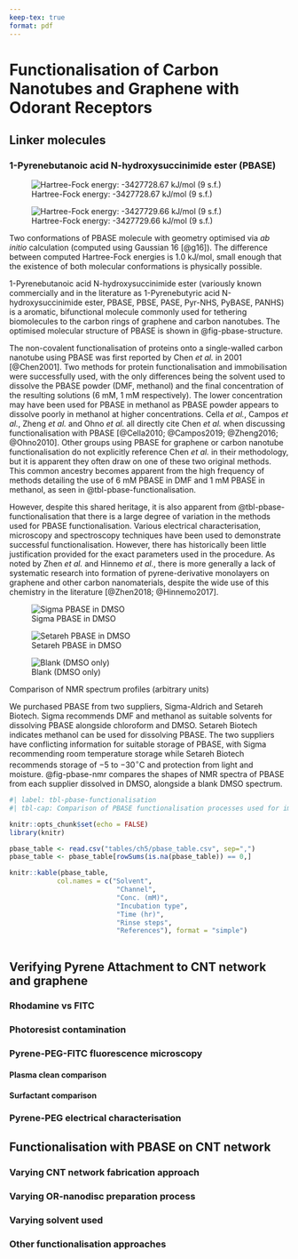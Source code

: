 ```yaml
---
keep-tex: true
format: pdf
---
```



#   Functionalisation of Carbon Nanotubes and Graphene with Odorant Receptors

## Linker molecules

### 1-Pyrenebutanoic acid N-hydroxysuccinimide ester (PBASE)

::: {#fig-pbase-structure layout="[[47.5,-5,47.5]]"}

![Hartree-Fock energy: -3427728.67 kJ/mol (9 s.f.)](figures/ch5/pbase_stable_1.png){#fig-pbase-stable-1}

![Hartree-Fock energy: -3427729.66 kJ/mol (9 s.f.)](figures/ch5/pbase_stable_2.png){#fig-pbase-stable-2}

Two conformations of PBASE molecule with geometry optimised via *ab initio* calculation (computed using Gaussian 16 [@g16]). The difference between computed Hartree-Fock energies is 1.0 kJ/mol, small enough that the existence of both molecular conformations is physically possible.
:::

1-Pyrenebutanoic acid N-hydroxysuccinimide ester (variously known commercially and in the literature as 1-Pyrenebutyric acid N-hydroxysuccinimide ester, PBASE, PBSE, PASE, Pyr-NHS, PyBASE, PANHS) is a aromatic, bifunctional molecule commonly used for tethering biomolecules to the carbon rings of graphene and carbon nanotubes. The optimised molecular structure of PBASE is shown in @fig-pbase-structure. 

The non-covalent functionalisation of proteins onto a single-walled carbon nanotube using PBASE was first reported by Chen *et al.* in 2001 [@Chen2001]. Two methods for protein functionalisation and immobilisation were successfully used, with the only differences being the solvent used to dissolve the PBASE powder (DMF, methanol) and the final concentration of the resulting solutions (6 mM, 1 mM respectively). The lower concentration may have been used for PBASE in methanol as PBASE powder appears to dissolve poorly in methanol at higher concentrations. Cella *et al.*, Campos *et al.*, Zheng *et al.* and Ohno *et al.* all directly cite Chen *et al.* when discussing functionalisation with PBASE [@Cella2010; @Campos2019; @Zheng2016; @Ohno2010]. Other groups using PBASE for graphene or carbon nanotube functionalisation do not explicitly reference Chen *et al.* in their methodology, but it is apparent they often draw on one of these two original methods. This common ancestry becomes apparent from the high frequency of methods detailing the use of 6 mM PBASE in DMF and 1 mM PBASE in methanol, as seen in @tbl-pbase-functionalisation.

 However, despite this shared heritage, it is also apparent from @tbl-pbase-functionalisation that there is a large degree of variation in the methods used for PBASE functionalisation. Various electrical characterisation, microscopy and spectroscopy techniques have been used to demonstrate successful functionalisation. However, there has historically been little  justification provided for the exact parameters used in the procedure. As noted by Zhen *et al.* and Hinnemo *et al.*,  there is more generally a lack of systematic research into formation of pyrene-derivative monolayers on graphene and other carbon nanomaterials, despite the wide use of this chemistry in the literature [@Zhen2018; @Hinnemo2017].

::: {#fig-pbase-nmr layout-ncol=1}

![Sigma PBASE in DMSO](figures/ch5/sigma_pbase_nmr.png){#fig-sigma-nmr}

![Setareh PBASE in DMSO](figures/ch5/setareh_pbase_nmr.png){#fig-setareh-nmr}

 ![Blank (DMSO only)](figures/ch5/dmso_nmr.png){#fig-dmso-nmr}

 Comparison of NMR spectrum profiles (arbitrary units)

:::

We purchased PBASE from two suppliers, Sigma-Aldrich and Setareh Biotech. Sigma recommends DMF and methanol as suitable solvents for dissolving PBASE alongside chloroform and DMSO. Setareh Biotech indicates methanol can be used for dissolving PBASE. The two suppliers have conflicting information for suitable storage of PBASE, with Sigma recommending room temperature storage while Setareh Biotech recommends storage of  $-5$ to $-30 ^\circ \text{C}$ and protection from light and moisture. @fig-pbase-nmr compares the shapes of NMR spectra of PBASE from each supplier dissolved in DMSO, alongside a blank DMSO spectrum.

\newpage
\KOMAoptions{paper=landscape,pagesize}

```r
#| label: tbl-pbase-functionalisation
#| tbl-cap: Comparison of PBASE functionalisation processes used for immobilisation of proteins and aptamers onto liquid-gated CNTFET and graphene FET sensors

knitr::opts_chunk$set(echo = FALSE)
library(knitr)

pbase_table <- read.csv("tables/ch5/pbase_table.csv", sep=",")
pbase_table <- pbase_table[rowSums(is.na(pbase_table)) == 0,]

knitr::kable(pbase_table, 
            col.names = c("Solvent",
                           "Channel",
                           "Conc. (mM)",
                           "Incubation type",
                           "Time (hr)",
                           "Rinse steps",
                           "References"), format = "simple")
    
```

\newpage
\KOMAoptions{paper=portrait,pagesize}




## Verifying Pyrene Attachment to CNT network and graphene

###	Rhodamine vs FITC
###	Photoresist contamination {#sec-photoresist-contamination}
###	Pyrene-PEG-FITC fluorescence microscopy
#### Plasma clean comparison {.unnumbered}
#### Surfactant comparison {.unnumbered}
###	Pyrene-PEG electrical characterisation

##	Functionalisation with PBASE on CNT network
###	Varying CNT network fabrication approach {#sec-cnt-deposition-effects}
###	Varying OR-nanodisc preparation process 
###	Varying solvent used
###	Other functionalisation approaches

